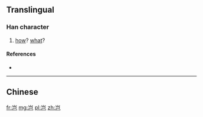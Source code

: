 {{also|豈}}
==Translingual==

===Han character===
{{Han char|rn=46|rad=山|as=03|sn=6|four=|canj=山尸山 (USU)|ids=⿱[[山]][[己]]}}

# [[how]]? [[what]]?

====References====
* {{Han ref|kx=0307.271|hdz=10762.020|uh=5C82|ud=23682}}

----
==Chinese==
{{zh-see|豈}}

[[fr:岂]]
[[mg:岂]]
[[pl:岂]]
[[zh:岂]]